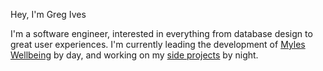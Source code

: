 
<Heading1 className="text-5xl/tight md:text-6xl/tight -skew-y-3 md:-skew-y-6 md:origin-left md:mt-4">

Hey, I'm Greg&nbsp;Ives

</Heading1>

<div className="md:text-lg">

I'm a software engineer, interested in everything from database design to great user experiences. I'm currently leading the development of [Myles Wellbeing](https://myleswellbeing.com) by day, and working on my [side projects](/projects) by night.

</div>
